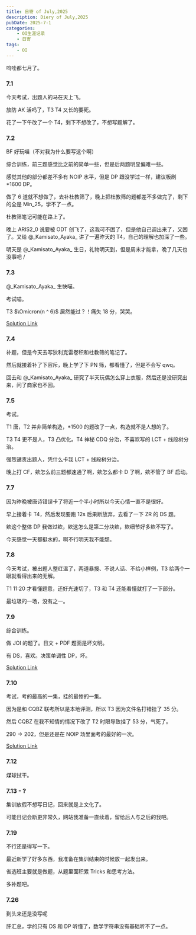 ```yaml
---
title: 日寄 of July,2025
description: Diery of July,2025
pubDate: 2025-7-1
categories:
    - OI生涯记录
    - 日寄
tags:
    - OI
---
```


呜哇都七月了。

### 7.1

今天考试，出题人的马在天上飞。

放防 AK 活吗了，T3 T4 又长的要死。

花了一下午改了一个 T4，剩下不想改了，不想写题解了。

### 7.2

BF 好玩喵（不对我为什么要写这个啊）

综合训练，前三题感觉比之前的简单一些，但是后两题明显偏难一些。

感觉其他的部分都差不多有 NOIP 水平，但是 DP 跟没学过一样，建议板刷 *1600 DP。

做了 $6$ 道就不想做了，去补杜教筛了，晚上把杜教筛的题都差不多做完了，剩下的全是 Min\_25，学不了一点。

杜教筛笔记可能在路上了。

晚上 ARIS2\_0 说要被 ODT 创飞了，这我可不困了，但是他自己调出来了，又困了。又给 @\_Kamisato\_Ayaka\_ 讲了一遍昨天的 T4，自己的理解也加深了一些。

明天是 @\_Kamisato\_Ayaka\_ 生日，礼物明天到，但是周末才能拿，晚了几天也没事吧 /

### 7.3

@\_Kamisato\_Ayaka\_ 生快喵。

考试喵。

T3 $\Omicron(n ^ 6)$ 居然能过？！痛失 $18$ 分，哭哭。

[Solution Link](https://www.cnblogs.com/xguagua/p/18964935)

### 7.4

补题，但是今天去写狄利克雷卷积和杜教筛的笔记了。

然后就接着补了下容斥，晚上学了下 PN 筛，都看懂了，但是不会写 qwq。

回去和 @\_Kamisato\_Ayaka\_ 研究了半天玩偶怎么穿上衣服，然后还是没研究出来，问了商家也不回。

### 7.5

考试。

T1 唐，T2 并非简单构造，*1500 的题改了一点，构造就不是人想的了。

T3 T4 更不是人，T3 凸优化。T4 神秘 CDQ 分治，不喜欢写的 LCT + 线段树分治。

强烈谴责出题人，凭什么卡我 LCT + 线段树分治。

晚上打 CF，欸怎么前三题都速通了啊，欸怎么都卡 D 了啊，欸不管了 BF 启动。

### 7.7

因为昨晚被唐诗错误卡了将近一个半小时所以今天心情一直不是很好。

早上接着卡 T4，然后发现要跑 12s 后果断放弃，去看了一下 ZR 的 DS 题。

欸这个整体 DP 我做过欸，欸这怎么是第二分块欸，欸细节好多欸不写了。

今天感觉一天都挺水的，啊不行明天我不能颓。

### 7.8

今天考试，被出题人整红温了，两道暴搜、不说人话、不给小样例，T3 给两个一眼就看得出来的无解。

T1 11:20 才看懂题意，还好光速切了，T3 和 T4 还能看懂就打了一下部分。

最垃圾的一场，没有之一。

### 7.9

综合训练。

做 JOI 的题了。日文 + PDF 题面是坏文明。

有 DS，喜欢。决策单调性 DP，坏。

[Solution Link](https://www.cnblogs.com/xguagua/p/18980314)

### 7.10

考试，考的最高的一集，挂的最惨的一集。

因为是和 CQBZ 联考所以是本地评测，所以 T3 因为文件名打错挂了 $35$ 分。

然后 CQBZ 在我不知情的情况下改了 T2 时限导致挂了 $53$ 分，气死了。

$290 \to 202$，但是还是在 NOIP 场里面考的最好的一次。

[Solution Link](https://www.cnblogs.com/xguagua/p/18980315)

### 7.12

煤球拭干。

### 7.13 - ?

集训放假不想写日记，回来就是上文化了。

可能日记会断更非常久，网站我准备一直续着，留给后人与之后的我吧。

### 7.19

不行还是得写一下。

最近新学了好多东西，我准备在集训结束的时候放一起发出来。

省选班主要就是做题，从题里面积累 Tricks 和思考方法。

多补题吧。

### 7.26

到头来还是没写呢

肝汇总，学的只有 DS 和 DP 听懂了，数学字符串没有基础听不了一点。